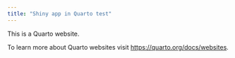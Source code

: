 ```yaml
---
title: "Shiny app in Quarto test"
---
```


This is a Quarto website.

To learn more about Quarto websites visit <https://quarto.org/docs/websites>.
